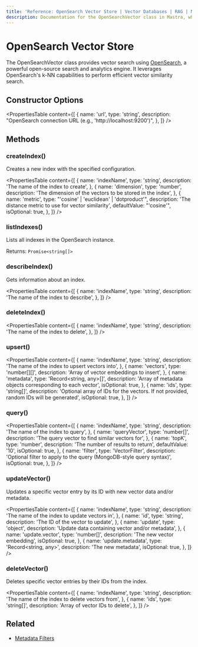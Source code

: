 ```yaml
---
title: 'Reference: OpenSearch Vector Store | Vector Databases | RAG | Mastra Docs'
description: Documentation for the OpenSearchVector class in Mastra, which provides vector search using OpenSearch.
---
```


# OpenSearch Vector Store

The OpenSearchVector class provides vector search using [OpenSearch](https://opensearch.org/), a powerful open-source search and analytics engine. It leverages OpenSearch's k-NN capabilities to perform efficient vector similarity search.

## Constructor Options

<PropertiesTable
  content={[
    {
      name: 'url',
      type: 'string',
      description: "OpenSearch connection URL (e.g., 'http://localhost:9200')",
    },
  ]}
/>

## Methods

### createIndex()

Creates a new index with the specified configuration.

<PropertiesTable
  content={[
    {
      name: 'indexName',
      type: 'string',
      description: 'The name of the index to create',
    },
    {
      name: 'dimension',
      type: 'number',
      description: 'The dimension of the vectors to be stored in the index',
    },
    {
      name: 'metric',
      type: "'cosine' | 'euclidean' | 'dotproduct'",
      description: 'The distance metric to use for vector similarity',
      defaultValue: "'cosine'",
      isOptional: true,
    },
  ]}
/>

### listIndexes()

Lists all indexes in the OpenSearch instance.

Returns: `Promise<string[]>`

### describeIndex()

Gets information about an index.

<PropertiesTable
  content={[
    {
      name: 'indexName',
      type: 'string',
      description: 'The name of the index to describe',
    },
  ]}
/>

### deleteIndex()

<PropertiesTable
  content={[
    {
      name: 'indexName',
      type: 'string',
      description: 'The name of the index to delete',
    },
  ]}
/>

### upsert()

<PropertiesTable
  content={[
    {
      name: 'indexName',
      type: 'string',
      description: 'The name of the index to upsert vectors into',
    },
    {
      name: 'vectors',
      type: 'number[][]',
      description: 'Array of vector embeddings to insert',
    },
    {
      name: 'metadata',
      type: 'Record<string, any>[]',
      description: 'Array of metadata objects corresponding to each vector',
      isOptional: true,
    },
    {
      name: 'ids',
      type: 'string[]',
      description: 'Optional array of IDs for the vectors. If not provided, random IDs will be generated',
      isOptional: true,
    },
  ]}
/>

### query()

<PropertiesTable
  content={[
    {
      name: 'indexName',
      type: 'string',
      description: 'The name of the index to query',
    },
    {
      name: 'queryVector',
      type: 'number[]',
      description: 'The query vector to find similar vectors for',
    },
    {
      name: 'topK',
      type: 'number',
      description: 'The number of results to return',
      defaultValue: '10',
      isOptional: true,
    },
    {
      name: 'filter',
      type: 'VectorFilter',
      description: 'Optional filter to apply to the query (MongoDB-style query syntax)',
      isOptional: true,
    },
  ]}
/>

### updateVector()

Updates a specific vector entry by its ID with new vector data and/or metadata.

<PropertiesTable
  content={[
    {
      name: 'indexName',
      type: 'string',
      description: 'The name of the index to update vectors in',
    },
    {
      name: 'id',
      type: 'string',
      description: 'The ID of the vector to update',
    },
    {
      name: 'update',
      type: 'object',
      description: 'Update data containing vector and/or metadata',
    },
    {
      name: 'update.vector',
      type: 'number[]',
      description: 'The new vector embedding',
      isOptional: true,
    },
    {
      name: 'update.metadata',
      type: 'Record<string, any>',
      description: 'The new metadata',
      isOptional: true,
    },
  ]}
/>

### deleteVector()

Deletes specific vector entries by their IDs from the index.

<PropertiesTable
  content={[
    {
      name: 'indexName',
      type: 'string',
      description: 'The name of the index to delete vectors from',
    },
    {
      name: 'ids',
      type: 'string[]',
      description: 'Array of vector IDs to delete',
    },
  ]}
/>

## Related

- [Metadata Filters](./metadata-filters)
